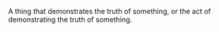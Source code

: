 A thing that demonstrates the truth of something, or the act of demonstrating the truth of
something.
